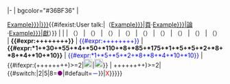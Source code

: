 |-
| bgcolor="#36BF36" | <p id="con-{{{username|}}}"></p>[[Wikipedia:動員令/第十一次動員令/個人貢獻/{{{username|Example}}}|{{{nickname|{{{username|Example}}}}}}]]{{#ifexist:User talk:{{{username|Example}}}|（[[User:{{{username|Example}}}|頁]]·[[User talk:{{{username|Example}}}|論]]·[[Special:Contributions/{{{username|Example}}}|獻]]）}}
| {{{finish|0}}}
| {{{edit|0}}}
| <abbr title="大動員令達標條目：未計算改善工程，此用戶從此項目獲得了{{{大達|0}}}分。">{{{大達|0}}}</abbr>（<span style="color:blue;"><abbr title="大動員令達標條目改善工程：此用戶從此項目的改善工程部份額外獲得了{{{大達優|0}}}分。">{{{大達優|0}}}</abbr></span>）
| <abbr title="大動員令優良條目：未計算改善工程，此用戶從此項目獲得了{{#expr:{{{大優|0}}}*30}}分。">{{{大優|0}}}</abbr>（<span style="color:blue;"><abbr title="大動員令優良條目改善工程：此用戶從此項目的改善工程部份額外獲得了{{#expr:{{{大優優|0}}}*5}}分。">{{{大優優|0}}}</abbr></span>）
| <abbr title="大動員令特色內容：未計算改善工程，此用戶從此項目獲得了{{#expr:{{{大特|0}}}*55}}分。">{{{大特|0}}}</abbr>（<span style="color:blue;"><abbr title="大動員令特色內容改善工程：此用戶從此項目的改善工程部份額外獲得了{{#expr:{{{大特優|0}}}*5}}分。">{{{大特優|0}}}</abbr></span>）
| <abbr title="中動員令達標條目：未計算改善工程，此用戶從此項目獲得了{{#expr:{{{中達|0}}}*4}}分。">{{{中達|0}}}</abbr>（<span style="color:blue;"><abbr title="中動員令達標條目改善工程：此用戶從此項目的改善工程部份額外獲得了{{#expr:{{{中達優|0}}}*2}}分。">{{{中達優|0}}}</abbr></span>）
| <abbr title="中動員令優良條目：未計算改善工程，此用戶從此項目獲得了{{#expr:{{{中優|0}}}*50}}分。">{{{中優|0}}}</abbr>（<span style="color:blue;"><abbr title="中動員令優良條目改善工程：此用戶從此項目的改善工程部份額外獲得了{{#expr:{{{中優優|0}}}*8}}分。">{{{中優優|0}}}</abbr></span>）
| <abbr title="中動員令特色內容：未計算改善工程，此用戶從此項目獲得了{{#expr:{{{中特|0}}}*110}}分。">{{{中特|0}}}</abbr>（<span style="color:blue;"><abbr title="中動員令特色內容改善工程：此用戶從此項目的改善工程部份額外獲得了{{#expr:{{{中特優|0}}}*8}}分。">{{{中特優|0}}}</abbr></span>）
| <abbr title="小動員令達標條目：未計算改善工程，此用戶從此項目獲得了{{#expr:{{{小達|0}}}*8}}分。">{{{小達|0}}}</abbr>（<span style="color:blue;"><abbr title="小動員令達標條目改善工程：此用戶從此項目的改善工程部份額外獲得了{{#expr:{{{小達優|0}}}*4}}分。">{{{小達優|0}}}</abbr></span>）
| <abbr title="小動員令優良條目：未計算改善工程，此用戶從此項目獲得了{{#expr:{{{小優|0}}}*85}}分。">{{{小優|0}}}</abbr>（<span style="color:blue;"><abbr title="小動員令優良條目改善工程：此用戶從此項目的改善工程部份額外獲得了{{#expr:{{{小優優|0}}}*10}}分。">{{{小優優|0}}}</abbr></span>）
| <abbr title="小動員令特色內容：未計算改善工程，此用戶從此項目獲得了{{#expr:{{{小特|0}}}*175}}分。">{{{小特|0}}}</abbr>（<span style="color:blue;"><abbr title="小動員令特色內容改善工程：此用戶從此項目的改善工程部份額外獲得了{{#expr:{{{小特優|0}}}*10}}分。">{{{小特優|0}}}</abbr></span>）
| '''{{#expr:{{{大達|0}}}+{{{大優|0}}}+{{{大特|0}}}+{{{中達|0}}}+{{{中優|0}}}+{{{中特|0}}}+{{{小達|0}}}+{{{小優|0}}}+{{{小特|0}}}}}'''
| <span style="color:blue;">{{#expr:{{{大達優|0}}}+{{{大優優|0}}}+{{{大特優|0}}}+{{{中達優|0}}}+{{{中優優|0}}}+{{{中特優|0}}}+{{{小達優|0}}}+{{{小優優|0}}}+{{{小特優|0}}}}}</span>
| '''{{#expr:{{{大達|0}}}*1+{{{大優|0}}}*30+{{{大特|0}}}*55+{{{中達|0}}}*4+{{{中優|0}}}*50+{{{中特|0}}}*110+{{{小達|0}}}*8+{{{小優|0}}}*85+{{{小特|0}}}*175+{{{大達優|0}}}*1+{{{大優優|0}}}*5+{{{大特優|0}}}*5+{{{中達優|0}}}*2+{{{中優優|0}}}*8+{{{中特優|0}}}*8+{{{小達優|0}}}*4+{{{小優優|0}}}*10+{{{小特優|0}}}*10}}'''
| <span style="color:blue;">{{#expr:{{{大達優|0}}}*1+{{{大優優|0}}}*5+{{{大特優|0}}}*5+{{{中達優|0}}}*2+{{{中優優|0}}}*8+{{{中特優|0}}}*8+{{{小達優|0}}}*4+{{{小優優|0}}}*10+{{{小特優|0}}}*10}}</span>
| {{#ifexpr:({{{大達|0}}}+{{{大優|0}}}+{{{大特|0}}}+{{{中達|0}}}+{{{中優|0}}}+{{{中特|0}}}+{{{小達|0}}}+{{{小優|0}}}+{{{小特|0}}})>=2|[[File:Crystal button ok.svg|20px]]|[[File:Crystal button cancel.svg|20px]]}}
| {{{頭銜|{{#ifexpr:({{{大達|0}}}+{{{大優|0}}}+{{{大特|0}}}+{{{中達|0}}}+{{{中優|0}}}+{{{中特|0}}}+{{{小達|0}}}+{{{小優|0}}}+{{{小特|0}}})>=2|{{#switch:{{{finish|0}}}|2|5|8=<span style="color: Purple;">●</span>|#default=<span style="color: Blue;">－</span>}}|<span style="color: Red;">X</span>}}}}}